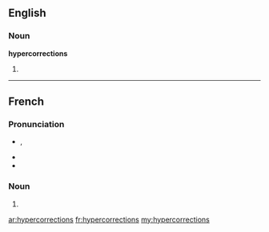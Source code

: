 ==English==

===Noun===
'''hypercorrections'''

# {{plural of|[[hypercorrection]]}}

----

==French==

===Pronunciation===
* {{IPA|/i.pɛʁ.kɔ.ʁɛk.sjɔ̃/|lang=fr}}, {{X-SAMPA|/i.pER.kO.REk.sjO~/|lang=fr}}
* {{homophones|hypercorrection|lang=fr}}
* {{hyphenation|hy|per|co|rrec|tions|lang=}}

===Noun===
{{infl|fr|plural}} {{f|p}}

# {{plural of|[[hypercorrection]]|lang=fr}}

[[ar:hypercorrections]]
[[fr:hypercorrections]]
[[my:hypercorrections]]